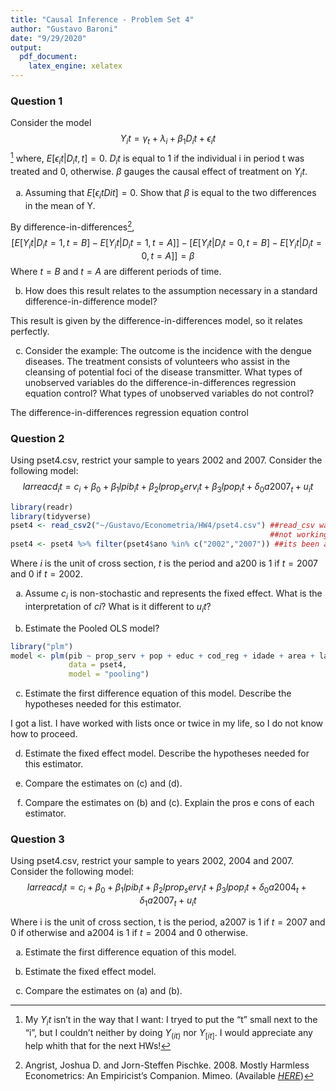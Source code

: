 ---
title: "Causal Inference - Problem Set 4"
author: "Gustavo Baroni"
date: "9/29/2020"
output:   
  pdf_document:
    latex_engine: xelatex
---
### Question 1 

Consider the model $$Y_it = γ_t + \lambda_i + \beta_1D_it + \epsilon_it$$^[My $Y_it$ isn't in the way that I want: I tryed to put the "t" small next to the "i", but I couldn't neither by doing $Y_(it)$ nor $Y_[it]$. I would appreciate any help whith that for the next HWs!] where, $E[\epsilon_it|D_it, t] = 0$. $D_it$ is equal to 1 if the individual i in period t was treated and 0, otherwise. $\beta$ gauges the causal effect of treatment on $Y_it$.

(a) Assuming that $E[\epsilon_itDit] = 0$. Show that $\beta$ is equal to the two differences in the mean of Y.

  By difference-in-differences^[Angrist, Joshua D. and Jorn-Steffen Pischke. 2008. Mostly Harmless Econometrics: An Empiricist’s Companion. Mimeo. (Available *[HERE](https://mycourses.aalto.fi/pluginfile.php/203124/mod_resource/content/1/Angrist%20%20Pischke.pdf)*)], 
$$
[E[Y_it|D_it=1, t=B]-E[Y_it|D_it=1, t=A]] - [E[Y_it|D_it=0, t=B]-E[Y_it|D_it=0, t=A]] = \beta
$$
  Where $t=B$ and $t=A$ are different periods of time.

(b) How does this result relates to the assumption necessary in a standard difference-in-difference model?
  
  This result is given by the difference-in-differences model, so it relates perfectly.

(c) Consider the example: The outcome is the incidence with the dengue diseases. The treatment consists of volunteers who assist in the cleansing of potential foci of the disease transmitter. What types of unobserved variables do the difference-in-differences regression equation control? What types of unobserved variables do not control?

  The difference-in-differences regression equation control 

### Question 2 

Using pset4.csv, restrict your sample to years 2002 and 2007. Consider the following
model: $$larreacd_it = c_i + \beta_0 + \beta_1lpib_it + \beta_2lprop_serv_it + \beta_3lpop_it + \delta_0a2007_t + u_it$$
```{r include=FALSE, message=FALSE, warning=FALSE}
library(readr)
library(tidyverse)
pset4 <- read_csv2("~/Gustavo/Econometria/HW4/pset4.csv") ##read_csv was 
                                                          ##not working due to ;
pset4 <- pset4 %>% filter(pset4$ano %in% c("2002","2007")) ##its been a while that I                                                             didnt do stg like that
```

Where $i$ is the unit of cross section, $t$ is the period and a200 is 1 if $t = 2007$ and 0 if $t = 2002$.

(a) Assume $c_i$ is non-stochastic and represents the fixed effect. What is the interpretation of $ci$? What is it different to $u_it$?

(b) Estimate the Pooled OLS model?
```{r echo=FALSE, message=FALSE, warning=FALSE}
library("plm")
model <- plm(pib ~ prop_serv + pop + educ + cod_reg + idade + area + larrecad + lpib + leduc + lpop + lprop_serv + a2002 + a2007 + uf_r, 
             data = pset4,
             model = "pooling")
```

(c) Estimate the first difference equation of this model. Describe the hypotheses needed for this estimator.

  I got a list. I have worked with lists once or twice in my life, so I do not know how to proceed.

(d) Estimate the fixed effect model. Describe the hypotheses needed for this estimator.


(e) Compare the estimates on (c) and (d).

(f) Compare the estimates on (b) and (c). Explain the pros e cons of each estimator.

### Question 3 

Using pset4.csv, restrict your sample to years 2002, 2004 and 2007. Consider the
following model: $$larreacd_it = c_i + \beta_0 + \beta_1lpib_it + \beta_2lprop_serv_it + \beta_3lpop_it + \delta_0a2004_t + \delta_1a2007_t + u_it$$

Where i is the unit of cross section, t is the period, a2007 is 1 if $t = 2007$ and 0 if otherwise and a2004 is 1 if $t = 2004$ and 0 otherwise.

(a) Estimate the first difference equation of this model.

(b) Estimate the fixed effect model.

(c) Compare the estimates on (a) and (b).